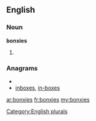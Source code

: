 ==English==

===Noun===
'''bonxies'''

# {{plural of|[[bonxie]]}}

===Anagrams===
* {{alphagram|beinosx}}
* [[inboxes#English|inboxes]], [[in-boxes#English|in-boxes]]


[[Category:English plurals]]

[[ar:bonxies]]
[[fr:bonxies]]
[[my:bonxies]]